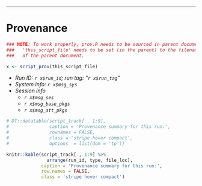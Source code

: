 -----

# Provenance

``` r
### NOTE: To work properly, prov.R needs to be sourced in parent document; and
###   'this_script_file' needs to be set (in the parent) to the filename
###   of the parent document.

x <- script_prov(this_script_file) 
```

* *Run ID: `r x$run_id`; run tag: "`r x$run_tag`"*
* *System info: `r x$msg_sys`*
* *Session info*
    * *`r x$msg_ses`*
    * *`r x$msg_base_pkgs`*
    * *`r x$msg_att_pkgs`*

``` r

# DT::datatable(script_track[ , 1:9],
#               caption = 'Provenance summary for this run:',
#               rownames = FALSE,
#               class = 'stripe hover compact',
#               options  = list(dom = 'tp'))

knitr::kable(script_track[ , 1:9] %>% 
               arrange(run_id, type, file_loc),
             caption = 'Provenance summary for this run:',              
             row.names = FALSE,
             class = 'stripe hover compact')

```
